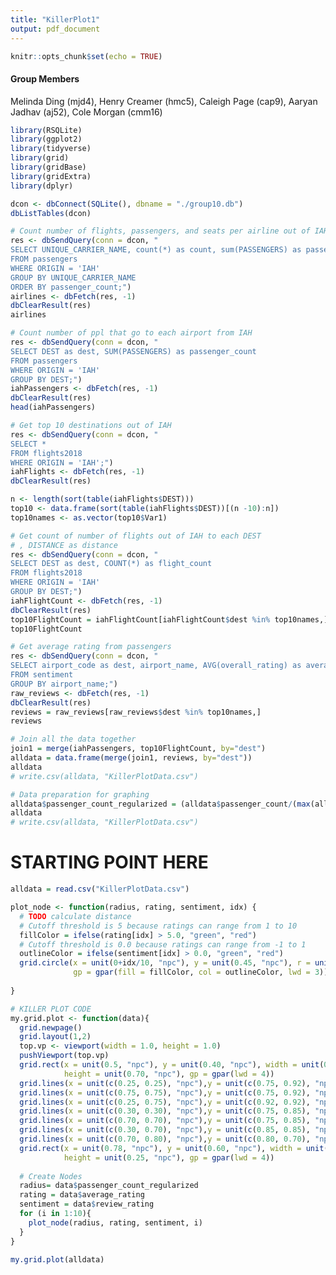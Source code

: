 ```yaml
---
title: "KillerPlot1"
output: pdf_document
---
```


```r
knitr::opts_chunk$set(echo = TRUE)
```

#### Group Members 
Melinda Ding (mjd4), Henry Creamer (hmc5), Caleigh Page (cap9), Aaryan Jadhav (aj52), Cole Morgan (cmm16)

```r
library(RSQLite)
library(ggplot2)
library(tidyverse)
library(grid)
library(gridBase)
library(gridExtra)
library(dplyr)

dcon <- dbConnect(SQLite(), dbname = "./group10.db")
dbListTables(dcon)
```

```r
# Count number of flights, passengers, and seats per airline out of IAH 
res <- dbSendQuery(conn = dcon, "
SELECT UNIQUE_CARRIER_NAME, count(*) as count, sum(PASSENGERS) as passenger_count, sum(SEATS) as capacity
FROM passengers
WHERE ORIGIN = 'IAH'
GROUP BY UNIQUE_CARRIER_NAME
ORDER BY passenger_count;")
airlines <- dbFetch(res, -1)
dbClearResult(res)
airlines
```

```r
# Count number of ppl that go to each airport from IAH 
res <- dbSendQuery(conn = dcon, "
SELECT DEST as dest, SUM(PASSENGERS) as passenger_count
FROM passengers
WHERE ORIGIN = 'IAH'
GROUP BY DEST;")
iahPassengers <- dbFetch(res, -1)
dbClearResult(res)
head(iahPassengers)
```

```r
# Get top 10 destinations out of IAH
res <- dbSendQuery(conn = dcon, "
SELECT *
FROM flights2018
WHERE ORIGIN = 'IAH';")
iahFlights <- dbFetch(res, -1)
dbClearResult(res)

n <- length(sort(table(iahFlights$DEST)))
top10 <- data.frame(sort(table(iahFlights$DEST))[(n -10):n]) 
top10names <- as.vector(top10$Var1)

# Get count of number of flights out of IAH to each DEST
# , DISTANCE as distance
res <- dbSendQuery(conn = dcon, "
SELECT DEST as dest, COUNT(*) as flight_count
FROM flights2018
WHERE ORIGIN = 'IAH'
GROUP BY DEST;")
iahFlightCount <- dbFetch(res, -1)
dbClearResult(res)
top10FlightCount = iahFlightCount[iahFlightCount$dest %in% top10names,]
top10FlightCount
```

```r
# Get average rating from passengers
res <- dbSendQuery(conn = dcon, "
SELECT airport_code as dest, airport_name, AVG(overall_rating) as average_rating, AVG(clipped_sentiment) as review_rating
FROM sentiment
GROUP BY airport_name;")
raw_reviews <- dbFetch(res, -1)
dbClearResult(res)
reviews = raw_reviews[raw_reviews$dest %in% top10names,]
reviews
```


```r
# Join all the data together 
join1 = merge(iahPassengers, top10FlightCount, by="dest")
alldata = data.frame(merge(join1, reviews, by="dest"))
alldata
# write.csv(alldata, "KillerPlotData.csv")
```

```r
# Data preparation for graphing 
alldata$passenger_count_regularized = (alldata$passenger_count/(max(alldata$passenger_count)*15))
alldata
# write.csv(alldata, "KillerPlotData.csv")
```

# STARTING POINT HERE 

```r
alldata = read.csv("KillerPlotData.csv")
```

```r
plot_node <- function(radius, rating, sentiment, idx) {
  # TODO calculate distance
  # Cutoff threshold is 5 because ratings can range from 1 to 10 
  fillColor = ifelse(rating[idx] > 5.0, "green", "red")
  # Cutoff threshold is 0.0 because ratings can range from -1 to 1 
  outlineColor = ifelse(sentiment[idx] > 0.0, "green", "red") 
  grid.circle(x = unit(0+idx/10, "npc"), y = unit(0.45, "npc"), r = unit(radius[idx], "npc"), 
              gp = gpar(fill = fillColor, col = outlineColor, lwd = 3))
  
}

# KILLER PLOT CODE 
my.grid.plot <- function(data){
  grid.newpage()
  grid.layout(1,2)
  top.vp <- viewport(width = 1.0, height = 1.0)
  pushViewport(top.vp)
  grid.rect(x = unit(0.5, "npc"), y = unit(0.40, "npc"), width = unit(0.80, "npc"), 
            height = unit(0.70, "npc"), gp = gpar(lwd = 4))
  grid.lines(x = unit(c(0.25, 0.25), "npc"),y = unit(c(0.75, 0.92), "npc"), gp = gpar(lwd = 4))
  grid.lines(x = unit(c(0.75, 0.75), "npc"),y = unit(c(0.75, 0.92), "npc"), gp = gpar(lwd = 4))
  grid.lines(x = unit(c(0.25, 0.75), "npc"),y = unit(c(0.92, 0.92), "npc"), gp = gpar(lwd = 4))
  grid.lines(x = unit(c(0.30, 0.30), "npc"),y = unit(c(0.75, 0.85), "npc"), gp = gpar(lwd = 4))
  grid.lines(x = unit(c(0.70, 0.70), "npc"),y = unit(c(0.75, 0.85), "npc"), gp = gpar(lwd = 4))
  grid.lines(x = unit(c(0.30, 0.70), "npc"),y = unit(c(0.85, 0.85), "npc"), gp = gpar(lwd = 4))
  grid.lines(x = unit(c(0.70, 0.80), "npc"),y = unit(c(0.80, 0.70), "npc"), gp = gpar(lwd = 6))
  grid.rect(x = unit(0.78, "npc"), y = unit(0.60, "npc"), width = unit(0.2, "npc"), 
            height = unit(0.25, "npc"), gp = gpar(lwd = 4))
  
  # Create Nodes 
  radius= data$passenger_count_regularized
  rating = data$average_rating
  sentiment = data$review_rating
  for (i in 1:10){
    plot_node(radius, rating, sentiment, i)
  }
}
```

```r
my.grid.plot(alldata)
```